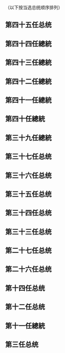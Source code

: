 {{CGroupH|name=PresidentsUS|desc=美国总统}}<noinclude>
（以下按当选总统顺序排列）[[Category:公共轉換組模板|{{SUBPAGENAME}}]]

== 第四十五任总统 ==
</noinclude>
{{CItemLan|zh-hans:唐纳德; zh-hant:唐納德; zh-cn:唐纳德; zh-tw:唐納; zh-hk:當勞;|Donald}}
{{CItemLan|zh-hans:特朗普; zh-hant:川普; zh-cn:特朗普; zh-tw:川普; zh-hk:特朗普; zh-mo:杜林普|Trump}}<noinclude>

== 第四十四任總統 ==
</noinclude>
{{CItemLan|zh-cn:贝拉克; zh-tw:巴拉克; zh-hk:巴拉克;|Barack}}
{{CItemLan|zh-cn:奥巴马; zh-tw:歐巴馬; zh-hk:奧巴馬;|Obama}}
{{CItemLan|zh-cn:侯赛因; zh-tw:胡笙; zh-hk:侯賽因; zh-sg:胡申;|Hussein}}<noinclude>

== 第四十三任總統 ==
</noinclude>
{{CItemLan|zh-cn:乔治·沃克·布什; zh-tw:喬治·沃克·布希; zh-hk:喬治·獲嘉·布殊|George Walker Bush}}<noinclude>

== 第四十二任總統 ==
</noinclude>
{{CItemLan|zh-cn:比尔·; zh-tw:比爾·; zh-hk:比爾·;|Bill}}
{{CItemLan|zh-cn:克林顿; zh-tw:柯林頓; zh-hk:克林頓;|Clinton}}
{{CItemLan|zh-cn:杰斐逊; zh-tw:傑佛遜; zh-hk:傑佛遜;|Jefferson}}<noinclude>

== 第四十一任總統 ==
</noinclude>
{{CItemLan|zh-cn:乔治·H·W·布什; zh-tw:喬治·H·W·布希; zh-hk:喬治·H·W·布殊|George Herbert Walker Bush}}
{{CItemLan|zh-cn:布什; zh-tw:布希; zh-hk:布殊;|Bush}}<noinclude>

== 第四十任總統 ==
</noinclude>
{{CItemLan|zh-cn:罗纳德·; zh-tw:隆納·; zh-hk:朗奴·;|Ronald}}
{{CItemLan|zh-cn:里根; zh-tw:雷根; zh-hk:列根;|Reagan}}<noinclude>

== 第三十九任總統 ==
</noinclude>
{{CItemLan|zh-cn:吉米; zh-tw:吉米; zh-hk:占美;|Jimmy}}<noinclude>

== 第三十七任总统 ==
</noinclude>
{{CItemLan|zh-cn:理查德·尼克松; zh-tw:理察·尼克森; zh-hk:李察·尼克遜; zh-sg:理查特·尼逊;|Richard Milhous Nixon}}
{{CItemLan|zh-cn:理查德·; zh-tw:理察·; zh-hk:李察·; zh-sg:理查特·;|Richard}}
{{CItemLan|zh-cn:尼克松; zh-tw:尼克森; zh-hk:尼克遜; zh-sg:尼逊;|Nixon}}<noinclude>

== 第三十六任总统 ==
</noinclude>
{{CItemLan|zh-cn:林登·约翰逊; zh-tw:林登·詹森; zh-hk:林登·詹森;|Lyndon Johnson}}
{{CItemLan|zh-cn:约翰逊; zh-tw:詹森; zh-hk:詹森;|Johnson}}<noinclude>

== 第三十五任总统 ==
</noinclude>
{{CItemLan|zh-cn:肯尼迪; zh-tw:甘迺迪; zh-hk:甘迺迪;|John Fitzgerald Kennedy}}<noinclude>

== 第三十四任总统 ==
</noinclude>
{{CItemLan|zh-cn:艾森豪威尔; zh-hk:艾森豪威爾; zh-tw:艾森豪;|Dwight David Eisenhower}}<noinclude>

== 第三十三任总统 ==
</noinclude>
{{CItemLan|zh-cn:哈利·; zh-tw:哈瑞·; zh-hk:哈利·|Harry S. Truman}}<noinclude>

== 第二十七任总统 ==
</noinclude>
{{CItemLan|zh-cn:塔夫脱; zh-tw:塔虎脫|William H. Taft}}<noinclude>

== 第二十六任总统 ==
</noinclude>
{{CItemLan|zh-cn:西奥多; zh-tw:狄奧多|Theodore Roosevelt}}<noinclude>

== 第十四任总统 ==
</noinclude>
{{CItemLan|zh-cn:约翰逊; zh-tw:詹森; zh-hk:詹森;|Johnson}}<noinclude>

== 第十二任总统 ==
</noinclude>
{{CItemLan|zh-cn:扎卡里; zh-tw:薩克利;|Zachary Taylor}}<noinclude>

== 第十一任總統 ==
</noinclude>
{{CItemLan|zh-tw:波克; zh-cn:波尔克;|Polk}}<noinclude>

== 第三任总统 ==
</noinclude>
{{CItemLan|zh-cn:托马斯; zh-tw:湯瑪斯; zh-hk:湯馬士;|Thomas}}
{{CItemLan|zh-cn:杰斐逊; zh-tw:傑佛遜; zh-hk:謝佛遜;|Jefferson}}<noinclude>
</noinclude>{{CGroupF}}